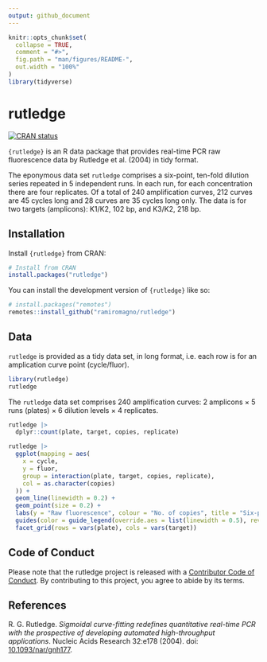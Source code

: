 ```yaml
---
output: github_document
---
```


<!-- README.md is generated from README.Rmd. Please edit that file -->

```r
knitr::opts_chunk$set(
  collapse = TRUE,
  comment = "#>",
  fig.path = "man/figures/README-",
  out.width = "100%"
)
library(tidyverse)
```

# rutledge

<!-- badges: start -->
[![CRAN status](https://www.r-pkg.org/badges/version/rutledge)](https://CRAN.R-project.org/package=rutledge)
<!-- badges: end -->

`{rutledge}` is an R data package that provides real-time PCR raw fluorescence
data by Rutledge et al. (2004) in tidy format.

The eponymous data set `rutledge` comprises a six-point, ten-fold dilution
series repeated in 5 independent runs. In each run, for each concentration there
are four replicates. Of a total of 240 amplification curves, 212 curves are 45
cycles long and 28 curves are 35 cycles long only. The data is for two targets
(amplicons): K1/K2, 102 bp, and K3/K2, 218 bp.

## Installation

Install `{rutledge}` from CRAN:

``` r
# Install from CRAN
install.packages("rutledge")
```

You can install the development version of `{rutledge}` like so:

``` r
# install.packages("remotes")
remotes::install_github("ramiromagno/rutledge")
```

## Data

`rutledge` is provided as a tidy data set, in long format, i.e. each row is
for an amplication curve point (cycle/fluor).

```r
library(rutledge)
rutledge
```

The `rutledge` data set comprises 240 amplification curves: 2 amplicons $\times$ 
5 runs (plates) $\times$ 6 dilution levels $\times$ 4 replicates.

```r
rutledge |>
  dplyr::count(plate, target, copies, replicate)

rutledge |>
  ggplot(mapping = aes(
    x = cycle,
    y = fluor,
    group = interaction(plate, target, copies, replicate),
    col = as.character(copies)
  )) +
  geom_line(linewidth = 0.2) +
  geom_point(size = 0.2) +
  labs(y = "Raw fluorescence", colour = "No. of copies", title = "Six-point 10-fold dilution series") +
  guides(color = guide_legend(override.aes = list(linewidth = 0.5), reverse = TRUE)) +
  facet_grid(rows = vars(plate), cols = vars(target))
```

## Code of Conduct

Please note that the rutledge project is released with a [Contributor Code of Conduct](https://contributor-covenant.org/version/2/1/CODE_OF_CONDUCT.html). By contributing to this project, you agree to abide by its terms.

## References

R. G. Rutledge. _Sigmoidal curve-fitting redefines quantitative real-time PCR with the prospective of developing automated high-throughput applications_. Nucleic Acids Research 32:e178 (2004). doi: [10.1093/nar/gnh177](https://doi.org/10.1093/nar/gnh177).

